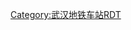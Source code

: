 {{Routemap|title=武昌火车站站线配置|title-color=white||collapse=yes|map=
utSTR!~MFADEg\utCONTg\\~~ ~~{{rmri|u}}{{武汉地铁路线标志|7}} 往{{站|园博园北}}
BSl!~utSTR\BSr!~utSTR\\
BSl!~utSTR\BSr!~utSTR\\
BSl!~utSTR\BSr!~utSTR\\
BSl!~utSTR\BSr!~utSTR\\
BSl!~utSTR\BSr!~utSTR\\
BSl!~utSTR\BSr!~utSTR\\
utCONTgq\utSTRq!~utSHI4+rq\utKRZtu\utKRZtu!~BSe!~utSTRq\BSe!~utSTRq\BSe!~utSTRq\BSe!~utSTRq\utSTRq!~MFADEfq~~ ~~{{rmri|l}}{{武汉地铁路线标志|4}} 往{{站|黄金口}}
utSTRq!~MFADEgq\utSTRq!~utSHI4lq\utKRZtu\utKRZtu!~BSa!~utSTRq\BSa!~utSTRq\BSa!~utSTRq\BSa!~utSTRq\utCONTfq~~ ~~{{rmri|r}}{{武汉地铁路线标志|4}} 往[[武汉火车站 (武汉地铁)|武汉站]]
utCONTf\utSTR!~MFADEf\\~~ ~~{{rmri|d}}{{武汉地铁路线标志|7}} 往{{站|青龙山地铁小镇}}
}}<noinclude>
{{Main|武昌火车站 (武汉地铁)}}
[[Category:武汉地铁车站RDT]]
<noinclude>